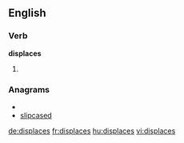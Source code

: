 ==English==

===Verb===
'''displaces'''

# {{third-person singular of|[[displace]]}}

===Anagrams===
* {{alphagram|acdeilpss}}
* [[slipcased#English|slipcased]]

[[de:displaces]]
[[fr:displaces]]
[[hu:displaces]]
[[vi:displaces]]